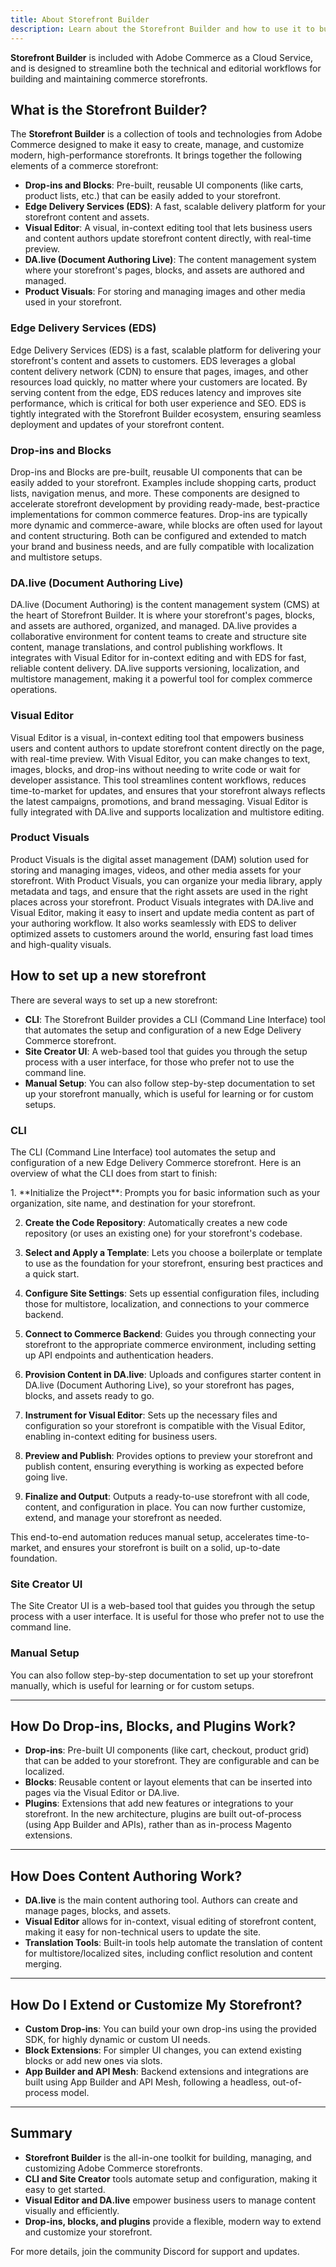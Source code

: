 ```yaml
---
title: About Storefront Builder
description: Learn about the Storefront Builder and how to use it to build your storefront.
---
```



**Storefront Builder** is included with Adobe Commerce as a Cloud Service, and is designed to streamline both the technical and editorial workflows for building and maintaining commerce storefronts. 

## What is the Storefront Builder?

The **Storefront Builder** is a collection of tools and technologies from Adobe Commerce designed to make it easy to create, manage, and customize modern, high-performance storefronts. It brings together the following elements of a commerce storefront:

- **Drop-ins and Blocks**: Pre-built, reusable UI components (like carts, product lists, etc.) that can be easily added to your storefront.
- **Edge Delivery Services (EDS)**: A fast, scalable delivery platform for your storefront content and assets.
- **Visual Editor**: A visual, in-context editing tool that lets business users and content authors update storefront content directly, with real-time preview.
- **DA.live (Document Authoring Live)**: The content management system where your storefront's pages, blocks, and assets are authored and managed.
- **Product Visuals**: For storing and managing images and other media used in your storefront.


### Edge Delivery Services (EDS)

Edge Delivery Services (EDS) is a fast, scalable platform for delivering your storefront's content and assets to customers. EDS leverages a global content delivery network (CDN) to ensure that pages, images, and other resources load quickly, no matter where your customers are located. By serving content from the edge, EDS reduces latency and improves site performance, which is critical for both user experience and SEO. EDS is tightly integrated with the Storefront Builder ecosystem, ensuring seamless deployment and updates of your storefront content.

### Drop-ins and Blocks

Drop-ins and Blocks are pre-built, reusable UI components that can be easily added to your storefront. Examples include shopping carts, product lists, navigation menus, and more. These components are designed to accelerate storefront development by providing ready-made, best-practice implementations for common commerce features. Drop-ins are typically more dynamic and commerce-aware, while blocks are often used for layout and content structuring. Both can be configured and extended to match your brand and business needs, and are fully compatible with localization and multistore setups.

### DA.live (Document Authoring Live)

DA.live (Document Authoring) is the content management system (CMS) at the heart of Storefront Builder. It is where your storefront's pages, blocks, and assets are authored, organized, and managed. DA.live provides a collaborative environment for content teams to create and structure site content, manage translations, and control publishing workflows. It integrates with Visual Editor for in-context editing and with EDS for fast, reliable content delivery. DA.live supports versioning, localization, and multistore management, making it a powerful tool for complex commerce operations.

### Visual Editor

Visual Editor is a visual, in-context editing tool that empowers business users and content authors to update storefront content directly on the page, with real-time preview. With Visual Editor, you can make changes to text, images, blocks, and drop-ins without needing to write code or wait for developer assistance. This tool streamlines content workflows, reduces time-to-market for updates, and ensures that your storefront always reflects the latest campaigns, promotions, and brand messaging. Visual Editor is fully integrated with DA.live and supports localization and multistore editing.

### Product Visuals

Product Visuals is the digital asset management (DAM) solution used for storing and managing images, videos, and other media assets for your storefront. With Product Visuals, you can organize your media library, apply metadata and tags, and ensure that the right assets are used in the right places across your storefront. Product Visuals integrates with DA.live and Visual Editor, making it easy to insert and update media content as part of your authoring workflow. It also works seamlessly with EDS to deliver optimized assets to customers around the world, ensuring fast load times and high-quality visuals.

## How to set up a new storefront

There are several ways to set up a new storefront:

- **CLI**: The Storefront Builder provides a CLI (Command Line Interface) tool that automates the setup and configuration of a new Edge Delivery Commerce storefront.
- **Site Creator UI**: A web-based tool that guides you through the setup process with a user interface, for those who prefer not to use the command line.
- **Manual Setup**: You can also follow step-by-step documentation to set up your storefront manually, which is useful for learning or for custom setups.

### CLI

The CLI (Command Line Interface) tool automates the setup and configuration of a new Edge Delivery Commerce storefront. Here is an overview of what the CLI does from start to finish:

<Steps>
1. **Initialize the Project**: Prompts you for basic information such as your organization, site name, and destination for your storefront.

2. **Create the Code Repository**: Automatically creates a new code repository (or uses an existing one) for your storefront's codebase.

3. **Select and Apply a Template**: Lets you choose a boilerplate or template to use as the foundation for your storefront, ensuring best practices and a quick start.

4. **Configure Site Settings**: Sets up essential configuration files, including those for multistore, localization, and connections to your commerce backend.

5. **Connect to Commerce Backend**: Guides you through connecting your storefront to the appropriate commerce environment, including setting up API endpoints and authentication headers.

6. **Provision Content in DA.live**: Uploads and configures starter content in DA.live (Document Authoring Live), so your storefront has pages, blocks, and assets ready to go.

7. **Instrument for Visual Editor**: Sets up the necessary files and configuration so your storefront is compatible with the Visual Editor, enabling in-context editing for business users.

8. **Preview and Publish**: Provides options to preview your storefront and publish content, ensuring everything is working as expected before going live.

9. **Finalize and Output**: Outputs a ready-to-use storefront with all code, content, and configuration in place. You can now further customize, extend, and manage your storefront as needed.

</Steps>

This end-to-end automation reduces manual setup, accelerates time-to-market, and ensures your storefront is built on a solid, up-to-date foundation.

### Site Creator UI

The Site Creator UI is a web-based tool that guides you through the setup process with a user interface. It is useful for those who prefer not to use the command line.

### Manual Setup

You can also follow step-by-step documentation to set up your storefront manually, which is useful for learning or for custom setups.

---

## How Do Drop-ins, Blocks, and Plugins Work?

- **Drop-ins**: Pre-built UI components (like cart, checkout, product grid) that can be added to your storefront. They are configurable and can be localized.
- **Blocks**: Reusable content or layout elements that can be inserted into pages via the Visual Editor or DA.live.
- **Plugins**: Extensions that add new features or integrations to your storefront. In the new architecture, plugins are built out-of-process (using App Builder and APIs), rather than as in-process Magento extensions.

---

## How Does Content Authoring Work?

- **DA.live** is the main content authoring tool. Authors can create and manage pages, blocks, and assets.
- **Visual Editor** allows for in-context, visual editing of storefront content, making it easy for non-technical users to update the site.
- **Translation Tools**: Built-in tools help automate the translation of content for multistore/localized sites, including conflict resolution and content merging.

---

## How Do I Extend or Customize My Storefront?

- **Custom Drop-ins**: You can build your own drop-ins using the provided SDK, for highly dynamic or custom UI needs.
- **Block Extensions**: For simpler UI changes, you can extend existing blocks or add new ones via slots.
- **App Builder and API Mesh**: Backend extensions and integrations are built using App Builder and API Mesh, following a headless, out-of-process model.

---

## Summary

- **Storefront Builder** is the all-in-one toolkit for building, managing, and customizing Adobe Commerce storefronts.
- **CLI and Site Creator** tools automate setup and configuration, making it easy to get started.
- **Visual Editor and DA.live** empower business users to manage content visually and efficiently.
- **Drop-ins, blocks, and plugins** provide a flexible, modern way to extend and customize your storefront.

For more details, join the community Discord for support and updates.